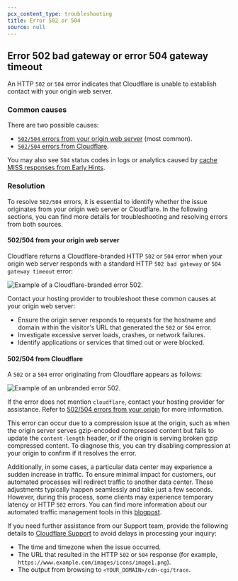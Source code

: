 ```yaml
---
pcx_content_type: troubleshooting
title: Error 502 or 504
source: null
---
```


## Error 502 bad gateway or error 504 gateway timeout

An HTTP `502` or `504` error indicates that Cloudflare is unable to establish contact with your origin web server.

### Common causes

There are two possible causes:

- [`502/504` errors from your origin web server](#502504-from-your-origin-web-server) (most common).
- [`502/504` errors from Cloudflare](#502504-from-cloudflare).

You may also see `504` status codes in logs or analytics caused by [cache MISS responses from Early Hints](/cache/advanced-configuration/early-hints/#emit-early-hints).

### Resolution

To resolve `502/504` errors, it is essential to identify whether the issue originates from your origin web server or Cloudflare. In the following sections, you can find more details for troubleshooting and resolving errors from both sources.

#### 502/504 from your origin web server

Cloudflare returns a Cloudflare-branded HTTP `502` or `504` error when your origin web server responds with a standard HTTP `502 bad gateway` or `504 gateway timeout` error:

![Example of a Cloudflare-branded error 502.](~/assets/images/support/image1.png)

Contact your hosting provider to troubleshoot these common causes at your origin web server:

- Ensure the origin server responds to requests for the hostname and domain within the visitor's URL that generated the `502` or `504` error.
- Investigate excessive server loads, crashes, or network failures.
- Identify applications or services that timed out or were blocked.

#### 502/504 from Cloudflare

A `502` or a `504` error originating from Cloudflare appears as follows:

![Example of an unbranded error 502.](~/assets/images/support/image5.png)

If the error does not mention `cloudflare`, contact your hosting provider for assistance. Refer to [502/504 errors from your origin](#502504-from-your-origin-web-server) for more information.

This error can occur due to a compression issue at the origin, such as when the origin server serves gzip-encoded compressed content but fails to update the `content-length` header, or if the origin is serving broken gzip compressed content. To diagnose this, you can try disabling compression at your origin to confirm if it resolves the error.

Additionally, in some cases, a particular data center may experience a sudden increase in traffic. To ensure minimal impact for customers, our automated processes will redirect traffic to another data center. These adjustments typically happen seamlessly and take just a few seconds. However, during this process, some clients may experience temporary latency or HTTP `502` errors. You can find more information about our automated traffic management tools in this [blogpost](https://blog.cloudflare.com/meet-traffic-manager).

If you need further assistance from our Support team, provide the following details to [Cloudflare Support](/support/contacting-cloudflare-support/) to avoid delays in processing your inquiry:

- The time and timezone when the issue occurred.
- The URL that resulted in the HTTP `502` or `504` response (for example, `https://www.example.com/images/icons/image1.png`).
- The output from browsing to `<YOUR_DOMAIN>/cdn-cgi/trace`.